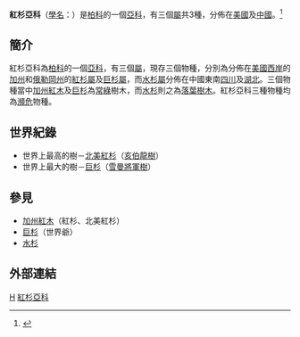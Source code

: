{{Automatic taxobox
| taxon = Sequoioideae
| authority = [[Saxton|Saxton]]
| fossil_range = {{fossilrange|侏羅紀|現今|earliest=227}}
| image = Sequoiafarm Sequoiadendron giganteum.jpg
| image_alt = 
| image_caption = [[巨杉|巨杉]] ''Sequoiadendron giganteum''
| subdivision_ranks = [[属|属]]
| subdivision = 
*[[紅杉屬|紅杉屬]] ''Sequoia''
*[[巨杉|巨杉屬]] ''Sequoiadendron''
*[[水杉屬|水杉屬]] ''Metasequoia''
}}

'''紅杉亞科'''（[[學名|學名]]：{{lang|la|Sequoioideae}}）是[[柏科|柏科]]的一個[[亞科|亞科]]，有三個[[屬|屬]]共3種，分佈在[[美國|美國]]及[[中國|中國]]。<ref name="wikimedia1">{{cite web|url=//species.wikimedia.org/w/index.php?title=Sequoioideae&oldid=703445 |title=Sequoioideae |publisher=[[Wikispecies|Wikispecies]] |date=24 May 2009 |accessdate=2010-07-10}}</ref>

==簡介==
紅杉亞科為[[柏科|柏科]]的一個[[亞科|亞科]]，有三個[[屬|屬]]，現存三個物種，分別為分佈在[[美國西岸|美國西岸]]的[[加州|加州]]和[[俄勒岡州|俄勒岡州]]的[[紅杉屬|紅杉屬]]及[[巨杉|巨杉屬]]，而[[水杉屬|水杉屬]]分佈在中國東南[[四川|四川]]及[[湖北|湖北]]。三個物種當中[[加州紅木|加州紅木]]及[[巨杉|巨杉]]為[[常綠|常綠]]樹木，而[[水杉|水杉]]則之為[[落葉樹木|落葉樹木]]。紅杉亞科三種物種均為[[瀕危|瀕危]]物種。

==世界紀錄==
*世界上最高的樹－[[北美紅杉|北美紅杉]]（[[亥伯龍樹|亥伯龍樹]]）
*世界上最大的樹－[[巨杉|巨杉]]（[[雪曼將軍樹|雪曼將軍樹]]）

==參見==
*[[加州紅木|加州紅木]]（紅杉、北美紅杉）
*[[巨杉|巨杉]]（世界爺）
*[[水杉|水杉]]

==外部連結==
{{reflist}}

{{Taxonbar}}
[[Category:柏科|H]]
[[Category:紅杉亞科|]]